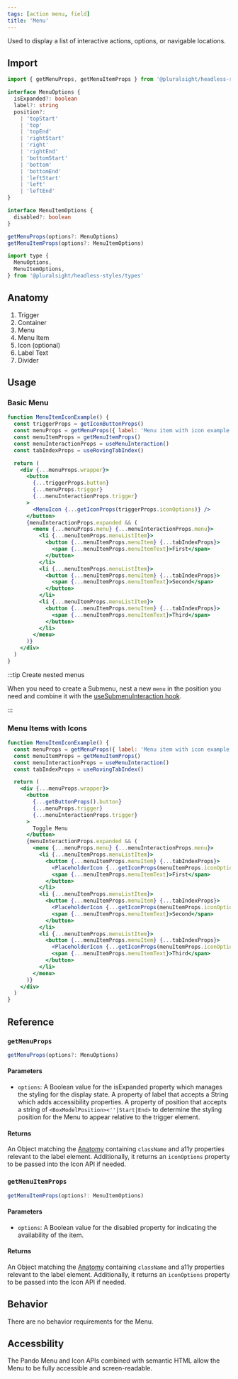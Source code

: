 ```yaml
---
tags: [action menu, field]
title: 'Menu'
---
```



<p className="size-xxl">
  Used to display a list of interactive actions, options, or navigable
  locations.
</p>

<DocsLinkBar
  github="https://github.com/pluralsight/pando/tree/main/packages/headless-styles/src/components/Menu"
  figma="https://www.figma.com/file/ZmH4XsZS5WnKeo28ylM5x1/Pando-UI-kit-(Web)?node-id=1214%3A50560&t=YLA3FBYLefNvfeuf-0"
/>

## Import

```javascript
import { getMenuProps, getMenuItemProps } from '@pluralsight/headless-styles'
```

```typescript
interface MenuOptions {
  isExpanded?: boolean
  label?: string
  position?:
    | 'topStart'
    | 'top'
    | 'topEnd'
    | 'rightStart'
    | 'right'
    | 'rightEnd'
    | 'bottomStart'
    | 'bottom'
    | 'bottomEnd'
    | 'leftStart'
    | 'left'
    | 'leftEnd'
}

interface MenuItemOptions {
  disabled?: boolean
}

getMenuProps(options?: MenuOptions)
getMenuItemProps(options?: MenuItemOptions)
```

```javascript
import type {
  MenuOptions,
  MenuItemOptions,
} from '@pluralsight/headless-styles/types'
```

## Anatomy

1. Trigger
2. Container
3. Menu
4. Menu Item
5. Icon (optional)
6. Label Text
7. Divider

## Usage

### Basic Menu

```jsx live
function MenuItemIconExample() {
  const triggerProps = getIconButtonProps()
  const menuProps = getMenuProps({ label: 'Menu item with icon example' })
  const menuItemProps = getMenuItemProps()
  const menuInteractionProps = useMenuInteraction()
  const tabIndexProps = useRovingTabIndex()

  return (
    <div {...menuProps.wrapper}>
      <button
        {...triggerProps.button}
        {...menuProps.trigger}
        {...menuInteractionProps.trigger}
      >
        <MenuIcon {...getIconProps(triggerProps.iconOptions)} />
      </button>
      {menuInteractionProps.expanded && (
        <menu {...menuProps.menu} {...menuInteractionProps.menu}>
          <li {...menuItemProps.menuListItem}>
            <button {...menuItemProps.menuItem} {...tabIndexProps}>
              <span {...menuItemProps.menuItemText}>First</span>
            </button>
          </li>
          <li {...menuItemProps.menuListItem}>
            <button {...menuItemProps.menuItem} {...tabIndexProps}>
              <span {...menuItemProps.menuItemText}>Second</span>
            </button>
          </li>
          <li {...menuItemProps.menuListItem}>
            <button {...menuItemProps.menuItem} {...tabIndexProps}>
              <span {...menuItemProps.menuItemText}>Third</span>
            </button>
          </li>
        </menu>
      )}
    </div>
  )
}
```

:::tip Create nested menus

When you need to create a Submenu, nest a new `menu` in the position you need and combine it with the [useSubmenuInteraction hook](../react-hooks/useSubmenuInteraction.mdx).

:::

### Menu Items with Icons

```jsx live
function MenuItemIconExample() {
  const menuProps = getMenuProps({ label: 'Menu item with icon example' })
  const menuItemProps = getMenuItemProps()
  const menuInteractionProps = useMenuInteraction()
  const tabIndexProps = useRovingTabIndex()

  return (
    <div {...menuProps.wrapper}>
      <button
        {...getButtonProps().button}
        {...menuProps.trigger}
        {...menuInteractionProps.trigger}
      >
        Toggle Menu
      </button>
      {menuInteractionProps.expanded && (
        <menu {...menuProps.menu} {...menuInteractionProps.menu}>
          <li {...menuItemProps.menuListItem}>
            <button {...menuItemProps.menuItem} {...tabIndexProps}>
              <PlaceholderIcon {...getIconProps(menuItemProps.iconOptions)} />
              <span {...menuItemProps.menuItemText}>First</span>
            </button>
          </li>
          <li {...menuItemProps.menuListItem}>
            <button {...menuItemProps.menuItem} {...tabIndexProps}>
              <PlaceholderIcon {...getIconProps(menuItemProps.iconOptions)} />
              <span {...menuItemProps.menuItemText}>Second</span>
            </button>
          </li>
          <li {...menuItemProps.menuListItem}>
            <button {...menuItemProps.menuItem} {...tabIndexProps}>
              <PlaceholderIcon {...getIconProps(menuItemProps.iconOptions)} />
              <span {...menuItemProps.menuItemText}>Third</span>
            </button>
          </li>
        </menu>
      )}
    </div>
  )
}
```

## Reference

### `getMenuProps`

```typescript
getMenuProps(options?: MenuOptions)
```

#### Parameters

- `options`: A Boolean value for the isExpanded property which manages the styling for the display state. A property of label that accepts a String which adds accessibility properties. A property of position that accepts a string of `<BoxModelPosition><''|Start|End>` to determine the styling position for the Menu to appear relative to the trigger element.

#### Returns

An Object matching the [Anatomy](#anatomy) containing `className` and a11y properties relevant to the label element. Additionally, it returns an `iconOptions` property to be passed into the Icon API if needed.

### `getMenuItemProps`

```typescript
getMenuItemProps(options?: MenuItemOptions)
```

#### Parameters

- `options`: A Boolean value for the disabled property for indicating the availability of the item.

#### Returns

An Object matching the [Anatomy](#anatomy) containing `className` and a11y properties relevant to the label element. Additionally, it returns an `iconOptions` property to be passed into the Icon API if needed.

## Behavior

There are no behavior requirements for the Menu.

## Accessbility

The Pando Menu and Icon APIs combined with semantic HTML allow the Menu to be fully accessible and screen-readable.
